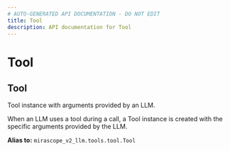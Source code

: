 ```yaml
---
# AUTO-GENERATED API DOCUMENTATION - DO NOT EDIT
title: Tool
description: API documentation for Tool
---
```


# Tool

## <ApiType type="Alias" path="tools/tool_def/Tool" symbolName="Tool" /> Tool

Tool instance with arguments provided by an LLM.

When an LLM uses a tool during a call, a Tool instance is created with the specific
arguments provided by the LLM.


**Alias to:** `mirascope_v2_llm.tools.tool.Tool`
